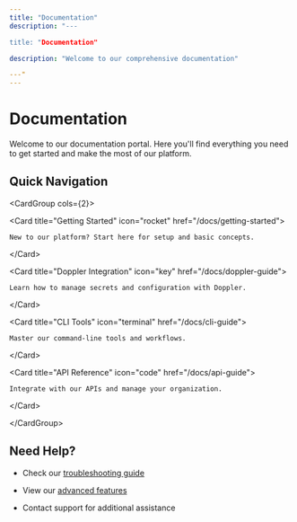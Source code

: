 ```yaml
---
title: "Documentation"
description: "---

title: "Documentation"

description: "Welcome to our comprehensive documentation"

---"
---
```



# Documentation

Welcome to our documentation portal. Here you'll find everything you need to get started and make the most of our platform.

## Quick Navigation

\<CardGroup cols={2}\>

  \<Card title="Getting Started" icon="rocket" href="/docs/getting-started"\>

    New to our platform? Start here for setup and basic concepts.

  \</Card\>

  

  \<Card title="Doppler Integration" icon="key" href="/docs/doppler-guide"\>

    Learn how to manage secrets and configuration with Doppler.

  \</Card\>

  

  \<Card title="CLI Tools" icon="terminal" href="/docs/cli-guide"\>

    Master our command-line tools and workflows.

  \</Card\>

  

  \<Card title="API Reference" icon="code" href="/docs/api-guide"\>

    Integrate with our APIs and manage your organization.

  \</Card\>

\</CardGroup\>

## Need Help?

- Check our [troubleshooting guide](/docs/third_party/doppler/doppler_docs/troubleshooting-guide)

- View our [advanced features](/docs/third_party/doppler/doppler_docs/advanced-features)

- Contact support for additional assistance